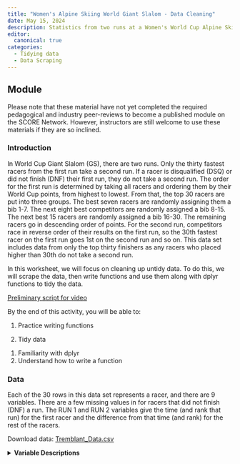 ```yaml
---
title: "Women's Alpine Skiing World Giant Slalom - Data Cleaning"
date: May 15, 2024
description: Statistics from two runs at a Women's World Cup Alpine Skiing Giant Slalom Race at Mont-Tremblant
editor: 
  canonical: true
categories:
  - Tidying data
  - Data Scraping
---
```


## Module

Please note that these material have not yet completed the required pedagogical and industry peer-reviews to become a published module on the SCORE Network. However, instructors are still welcome to use these materials if they are so inclined.

### Introduction

In World Cup Giant Slalom (GS), there are two runs. Only the thirty fastest racers from the first run take a second run. If a racer is disqualified (DSQ) or did not finish (DNF) their first run, they do not take a second run. The order for the first run is determined by taking all racers and ordering them by their World Cup points, from highest to lowest. From that, the top 30 racers are put into three groups. The best seven racers are randomly assigning them a bib 1-7. The next eight best competitors are randomly assigned a bib 8-15. The next best 15 racers are randomly assigned a bib 16-30. The remaining racers go in descending order of points. For the second run, competitors race in reverse order of their results on the first run, so the 30th fastest racer on the first run goes 1st on the second run and so on. This data set includes data from only the top thirty finishers as any racers who placed higher than 30th do not take a second run.

In this worksheet, we will focus on cleaning up untidy data. To do this, we will scrape the data, then write functions and use them along with dplyr functions to tidy the data.

[Preliminary script for video](Tremblant_Cleaning_Module_Script.docx)

::: {.callout-note collapse="true" title="Learning Objectives" appearance="minimal"}
By the end of this activity, you will be able to:

1. Practice writing functions

2. Tidy data

:::

::: {.callout-note collapse="true" title="Methods" appearance="minimal"}
1. Familiarity with dplyr
2. Understand how to write a function
:::

### Data

Each of the 30 rows in this data set represents a racer, and there are 9 variables. There are a few missing values in  for racers that did not finish (DNF) a run. The RUN 1 and RUN 2 variables give the time (and rank that run) for the first racer and the difference from that time (and rank) for the rest of the racers. 

Download data: [Tremblant_Data.csv](Tremblant_Data.csv)

<details>

<summary><b>Variable Descriptions</b></summary>


| Variable   | Description                                  |
|------------|----------------------------------------------|
| RANK       | Final rank (missing if did not finish)       |
| N          | Order for second run                         |
| BIB        | Bib number (determines order on first run)   |
| NAME       | Name of the racer                            |
| NAT        | Country the racer represents                 |
| TOTAL      | Time for both runs (min:sec)                 |
| DIFF       | Time behind the leader  (seconds)            |
| RUN 1      | Time and rank for first run                  |
| RUN 2      | Time and rank for second run                 |

### Data Source

The data was scraped from the following link: [FIS World Cup Women's GS at Tremblant](https://live.fis-ski.com/lv-al5009.htm#/follow "FIS World Cup Women's GS at Tremblant")

### Materials

[Class Worksheet](Tremblant_Cleaning_Worksheet.docx) (Word)

[Class Worksheet Key](Tremblant_Cleaning_Worksheet_Key.qmd) (Quarto file)

### Authors

Fill in later
